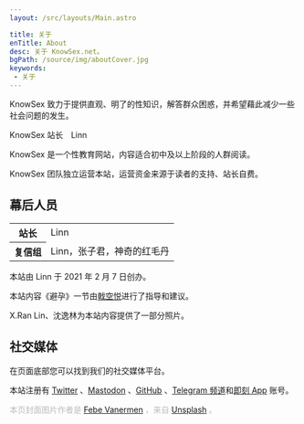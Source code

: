 ```yaml
---
layout: /src/layouts/Main.astro

title: 关于
enTitle: About
desc: 关于 KnowSex.net。
bgPath: /source/img/aboutCover.jpg
keywords: 
 - 关于
---
```


<div class="center-block quote">
    <p style="text-align: unset;">
        KnowSex 致力于提供直观、明了的性知识，解答群众困惑，并希望藉此减少一些社会问题的发生。
    </p>
    <span class="source">KnowSex 站长&emsp;Linn</span>
</div>
<div class="hr"></div>

KnowSex 是一个性教育网站，内容适合初中及以上阶段的人群阅读。

KnowSex 团队独立运营本站，运营资金来源于读者的支持、站长自费。

幕后人员
----
<table class="table">
  <tbody>
    <tr>
      <th scope="row">站长</th>
      <td>Linn</td>
    </tr>
    <tr>
      <th scope="row">复信组</th>
      <td>Linn，张子君，神奇的红毛丹</td>
    </tr>

  </tbody>
</table>

本站由 Linn 于 2021 年 2 月 7 日创办。

本站内容《避孕》一节由[戟空悦](https://www.zhihu.com/people/woden-5)进行了指导和建议。

X.Ran Lin、沈逸林为本站内容提供了一部分照片。

社交媒体
----

在页面底部您可以找到我们的社交媒体平台。

本站注册有 [Twitter](https://twitter.com/KnowSex_net) 、[Mastodon](https://o3o.ca/@knowsex) 、[GitHub](https://github.com/knowsex) 、[Telegram 频道](https://t.me/KnowSex_net)和[即刻 App](https://okjk.co/IJ8Ur) 账号。

<End />

<p style="color: #bbb">本页封面图片作者是 <a href="https://unsplash.com/@febev">Febe Vanermen</a> ，来自 <a href="https://unsplash.com/photos/xnuGgz0ctks">Unsplash</a> 。</p>